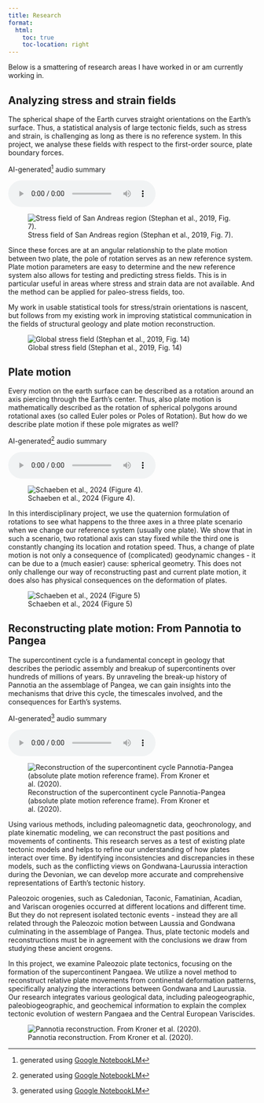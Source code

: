```yaml
---
title: Research
format:
  html:
    toc: true
    toc-location: right
---
```


Below is a smattering of research areas I have worked in or am currently working in.

## Analyzing stress and strain fields

::: {.grid}

::: {.g-col-6}
The spherical shape of the Earth curves straight orientations on the Earth's surface. Thus, a statistical analysis of large tectonic fields, such as stress and strain, is challenging as long as there is no reference system. In this project, we analyse these fields with respect to the first-order source, plate boundary forces.

:::

::: {.g-col-3}
AI-generated[^1] audio summary

[^1]: generated using [Google NotebookLM](https://notebooklm.google/)

:::

::: {.g-col-3}
![](/stuff/Podcast - Analyzing the orientation of stress.wav)
:::

:::


![Stress field of San Andreas region (Stephan et al., 2019, Fig. 7).](pictures/Figure_07_san_andreas_data.png)

Since these forces are at an angular relationship to the plate motion between two plate, the pole of rotation serves as an new reference system. Plate motion parameters are easy to determine and the new reference system also allows for testing and predicting stress fields. This is in particular useful in areas where stress and strain data are not available. And the method can be applied for paleo-stress fields, too.

My work in usable statistical tools for stress/strain orientations is nascent, but follows from my existing work in improving statistical communication in the fields of structural geology and plate motion reconstruction. 
<!-- For more information on that work, see the publications below: -->

![Global stress field (Stephan et al., 2019, Fig. 14)](pictures/Figure_14_world.png)

## Plate motion

::: {.grid}

::: {.g-col-6}
Every motion on the earth surface can be described as a rotation around an axis piercing through the Earth's center. Thus, also plate motion is mathematically described as the rotation of spherical polygons around rotational axes (so called Euler poles or Poles of Rotation). But how do we describe plate motion if these pole migrates as well?

:::

::: {.g-col-3}
AI-generated[^1] audio summary
:::

::: {.g-col-3}
![](/stuff/Euler Poles of Tectonic Platesof plate motion.wav)
:::

:::

![Schaeben et al., 2024 (Figure 4).](pictures/Figure_04_schaeben.png)

In this interdisciplinary project, we use the quaternion formulation of rotations to see what happens to the three axes in a three plate scenario when we change our reference system (usually one plate). We show that in such a scenario, two rotational axis can stay fixed while the third one is constantly changing its location and rotation speed. Thus, a change of plate motion is not only a consequence of (complicated) geodynamic changes - it can be due to a (much easier) cause: spherical geometry. This does not only challenge our way of reconstructing past and current plate motion, it does also has physical consequences on the deformation of plates.

![Schaeben et al., 2024 (Figure 5)](pictures/Figure_05_schaeben.png)

## Reconstructing plate motion: From Pannotia to Pangea

::: {.grid}

::: {.g-col-6}
The supercontinent cycle is a fundamental concept in geology that describes the periodic assembly and breakup of supercontinents over hundreds of millions of years. By unraveling the break-up history of Pannotia an the assemblage of Pangea, we can gain insights into the mechanisms that drive this cycle, the timescales involved, and the consequences for Earth's systems.

:::

::: {.g-col-3}
AI-generated[^1] audio summary
:::

::: {.g-col-3}
![](/stuff/Reconstructing plate motion linked to Pangea assemblage.wav)
:::

:::


![Reconstruction of the supercontinent cycle Pannotia-Pangea (absolute plate motion reference frame). From Kroner et al. (2020).](pictures/Pannotia_Pangea.gif)

Using various methods, including paleomagnetic data, geochronology, and plate kinematic modeling, we can reconstruct the past positions and movements of continents. This research serves as a test of existing plate tectonic models and helps to refine our understanding of how plates interact over time. 
By identifying inconsistencies and discrepancies in these models, such as the conflicting views on Gondwana-Laurussia interaction during the Devonian, we can develop more accurate and comprehensive representations of Earth's tectonic history. 

Paleozoic orogenies, such as Caledonian, Taconic, Famatinian, Acadian, and Variscan orogenies occurred at different locations and different time. But they do not represent isolated tectonic events - instead they are all related through the Paleozoic motion between Laussia and Gondwana culminating in the assemblage of Pangea. Thus, plate tectonic models and reconstructions must be in agreement with the conclusions we draw from studying these ancient orogens.


In this project, we examine Paleozoic plate tectonics, focusing on the formation of the supercontinent Pangaea. We utilize a novel method to reconstruct relative plate movements from continental deformation patterns, specifically analyzing the interactions between Gondwana and Laurussia. Our research integrates various geological data, including paleogeographic, paleobiogeographic, and geochemical information to explain the complex tectonic evolution of western Pangaea and the Central European Variscides. 

![Pannotia reconstruction. From Kroner et al. (2020).](pictures/pannotia.PNG)

